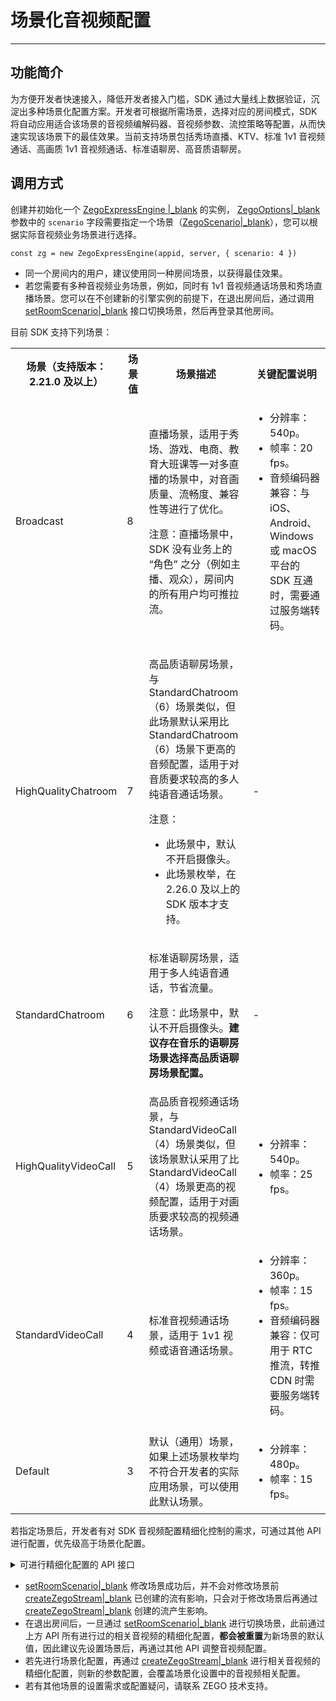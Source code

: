 # 场景化音视频配置

- - -

## 功能简介

为方便开发者快速接入，降低开发者接入门槛，SDK 通过大量线上数据验证，沉淀出多种场景化配置方案。开发者可根据所需场景，选择对应的房间模式，SDK 将自动应用适合该场景的音视频编解码器、音视频参数、流控策略等配置，从而快速实现该场景下的最佳效果。当前支持场景包括秀场直播、KTV、标准 1v1 音视频通话、高画质 1v1 音视频通话、标准语聊房、高音质语聊房。

## 调用方式

创建并初始化一个 [ZegoExpressEngine \|_blank](/article/api?doc=Express_Video_SDK_API~javascript_web~class~ZegoExpressEngine) 的实例， [ZegoOptions\|_blank](@-ZegoOptions) 参数中的 `scenario` 字段需要指定一个场景（[ZegoScenario\|_blank](@-ZegoScenario)），您可以根据实际音视频业务场景进行选择。

```
const zg = new ZegoExpressEngine(appid, server, { scenario: 4 })
```


<div class="mk-warning">

- 同一个房间内的用户，建议使用同一种房间场景，以获得最佳效果。
- 若您需要有多种音视频业务场景，例如，同时有 1v1 音视频通话场景和秀场直播场景。您可以在不创建新的引擎实例的前提下，在退出房间后，通过调用 [setRoomScenario\|_blank](@setRoomScenario) 接口切换场景，然后再登录其他房间。
</div>

目前 SDK 支持下列场景：

<table>
  <colgroup>
    <col width="20%">
    <col width="10%">
    <col width="40%">
    <col width="30%">
  </colgroup>
<tbody><tr>
<th>场景（支持版本：2.21.0 及以上）</th>
<th>场景值</th>
<th>场景描述</th>
<th>关键配置说明</th>
</tr>
<tr>
<td>Broadcast</td>
<td>8</td>
<td><p>直播场景，适用于秀场、游戏、电商、教育大班课等一对多直播的场景中，对音画质量、流畅度、兼容性等进行了优化。</p><p>注意：直播场景中，SDK 没有业务上的 “角色” 之分（例如主播、观众），房间内的所有用户均可推拉流。</p></td>
<td><ul><li>分辨率：540p。</li><li>帧率：20 fps。</li><li>音频编码器兼容：与 iOS、Android、Windows 或 macOS 平台的 SDK 互通时，需要通过服务端转码。</li></ul></td>
</tr>
<tr>
<td>HighQualityChatroom</td>
<td>7</td>
<td><p>高品质语聊房场景，与 StandardChatroom（6）场景类似，但此场景默认采用比 StandardChatroom（6）场景下更高的音频配置，适用于对音质要求较高的多人纯语音通话场景。</p><p>注意：</p><ul><li>此场景中，默认不开启摄像头。</li><li>此场景枚举，在 2.26.0 及以上的 SDK 版本才支持。</li></ul></td>
<td>-</td>
</tr>
<tr>
<td>StandardChatroom</td>
<td>6</td>
<td><p>标准语聊房场景，适用于多人纯语音通话，节省流量。</p><p>注意：此场景中，默认不开启摄像头。<b>建议存在音乐的语聊房场景选择高品质语聊房场景配置。</p></td>
<td>-</td>
</tr>
<tr>
<td>HighQualityVideoCall</td>
<td>5</td>
<td>高品质音视频通话场景，与 StandardVideoCall（4）场景类似，但该场景默认采用了比 StandardVideoCall（4）场景更高的视频配置，适用于对画质要求较高的视频通话场景。</td>
<td><ul><li>分辨率：540p。</li><li>帧率：25 fps。</li></ul></td>
</tr>
<tr>
<td>StandardVideoCall</td>
<td>4</td>
<td>标准音视频通话场景，适用于 1v1 视频或语音通话场景。</td>
<td><ul><li>分辨率：360p。</li><li>帧率：15 fps。</li><li>音频编码器兼容：仅可用于 RTC 推流，转推 CDN 时需要服务端转码。</li></ul></td>
</tr>
<tr>
<td>Default</td>
<td>3</td>
<td>默认（通用）场景，如果上述场景枚举均不符合开发者的实际应用场景，可以使用此默认场景。</td>
<td><ul><li>分辨率：480p。</li><li>帧率：15 fps。</li></ul></td>
</tr>
</tbody></table>

若指定场景后，开发者有对 SDK 音视频配置精细化控制的需求，可通过其他 API 进行配置，优先级高于场景化配置。

<details class="zg-primary">
    <summary>可进行精细化配置的 API 接口</summary>

- 视频相关配置
  - [enableVideoCaptureDevice\|_blank](@enableVideoCaptureDevice)
  - [setVideoConfig\|_blank](@setVideoConfig)
  - [enableHardwareEncoder\|_blank](@enableHardwareEncoder)

- 音频相关配置
  - [setAudioConfig\|_blank](@setAudioConfig)

</details>


<div class="mk-warning">

- [setRoomScenario\|_blank](@setRoomScenario) 修改场景成功后，并不会对修改场景前 [createZegoStream\|_blank](@createZegoStream) 已创建的流有影响，只会对于修改场景后再通过 [createZegoStream\|_blank](@createZegoStream) 创建的流产生影响。
- 在退出房间后，一旦通过 [setRoomScenario\|_blank](@setRoomScenario) 进行切换场景，此前通过上方 API 所有进行过的相关音视频的精细化配置，**都会被重置**为新场景的默认值，因此建议先设置场景后，再通过其他 API 调整音视频配置。
- 若先进行场景化配置，再通过 [createZegoStream\|_blank](@createZegoStream) 进行相关音视频的精细化配置，则新的参数配置，会覆盖场景化设置中的音视频相关配置。
- 若有其他场景的设置需求或配置疑问，请联系 ZEGO 技术支持。

</div>
